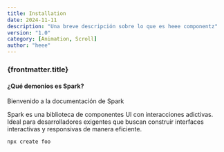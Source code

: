 ```yaml
---
title: Installation
date: 2024-11-11
description: "Una breve descripción sobre lo que es heee componentz"
version: "1.0"
category: [Animation, Scroll]
author: "heee"
---
```


### {frontmatter.title}

#### ¿Qué demonios es Spark?
Bienvenido a la documentación de Spark

Spark es una biblioteca de componentes UI con interacciones adictivas. Ideal para desarrolladores exigentes que buscan construir interfaces interactivas y responsivas de manera eficiente.

```bash
npx create foo
```
